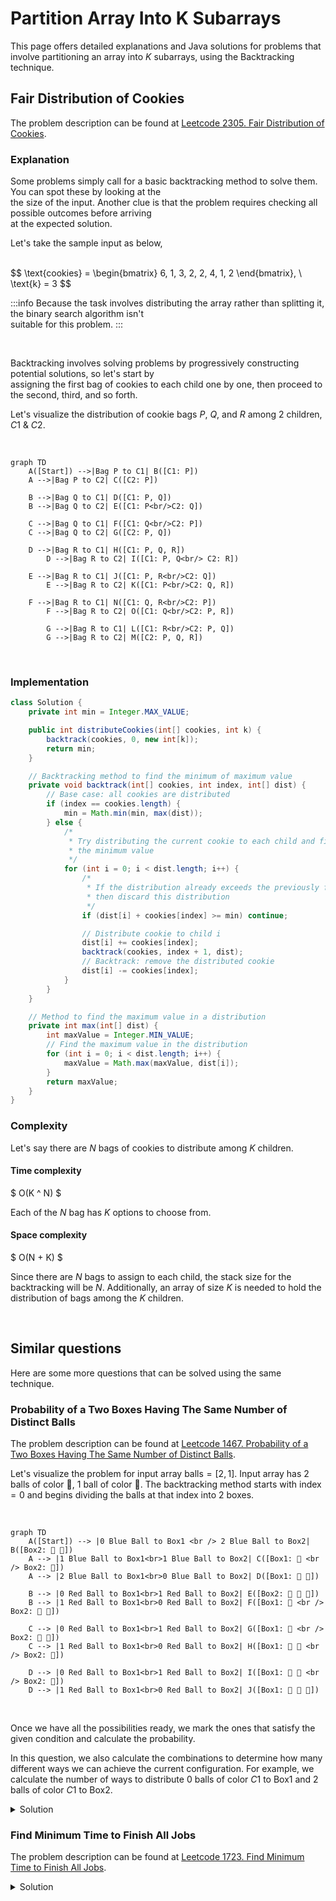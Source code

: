 



# Partition Array Into K Subarrays


This page offers detailed explanations and Java solutions for problems that involve partitioning an array into $K$ subarrays, using the Backtracking technique.


## Fair Distribution of Cookies

The problem description can be found at [Leetcode 2305. Fair Distribution of Cookies](https://leetcode.com/problems/fair-distribution-of-cookies/description/).




### Explanation 
Some problems simply call for a basic backtracking method to solve them. You can spot these by looking at the \
the size of the input. Another clue is that the problem requires checking all possible outcomes before arriving \
at the expected solution.


Let's take the sample input as below,

<br />
$$
\text{cookies} = \begin{bmatrix}
6, 1, 3, 2, 2, 4, 1, 2
\end{bmatrix}, 
\  \text{k} = 3
$$
<br />


:::info
Because the task involves distributing the array rather than splitting it, the binary search algorithm isn't \
suitable for this problem.
:::

<br />

Backtracking involves solving problems by progressively constructing potential solutions, so let's start by \
assigning the first bag of cookies to each child one by one, then proceed to the second, third, and so forth.








Let's visualize the distribution of cookie bags $P$, $Q$, and $R$ among $2$ children, $C1$ & $C2$.

<br />
<div style={{textAlign:"center"}}>

```mermaid
graph TD
    A([Start]) -->|Bag P to C1| B([C1: P])
    A -->|Bag P to C2| C([C2: P])
	
    B -->|Bag Q to C1| D([C1: P, Q])
    B -->|Bag Q to C2| E([C1: P<br/>C2: Q])

    C -->|Bag Q to C1| F([C1: Q<br/>C2: P])
    C -->|Bag Q to C2| G([C2: P, Q])

    D -->|Bag R to C1| H([C1: P, Q, R])
		D -->|Bag R to C2| I([C1: P, Q<br/> C2: R])

    E -->|Bag R to C1| J([C1: P, R<br/>C2: Q])
		E -->|Bag R to C2| K([C1: P<br/>C2: Q, R])

    F -->|Bag R to C1| N([C1: Q, R<br/>C2: P])
		F -->|Bag R to C2| O([C1: Q<br/>C2: P, R])

		G -->|Bag R to C1| L([C1: R<br/>C2: P, Q])
		G -->|Bag R to C2| M([C2: P, Q, R])
``` 
</div>
<br />






### Implementation
<Tabs>
  <TabItem value="Java" label="Java" default>

```java
class Solution {
    private int min = Integer.MAX_VALUE;

    public int distributeCookies(int[] cookies, int k) {
        backtrack(cookies, 0, new int[k]);
        return min;
    }

    // Backtracking method to find the minimum of maximum value
    private void backtrack(int[] cookies, int index, int[] dist) {
        // Base case: all cookies are distributed
        if (index == cookies.length) {
            min = Math.min(min, max(dist));
        } else {
            /* 
             * Try distributing the current cookie to each child and find 
             * the minimum value
             */
            for (int i = 0; i < dist.length; i++) {
                /* 
                 * If the distribution already exceeds the previously found min, 
                 * then discard this distribution
                 */
                if (dist[i] + cookies[index] >= min) continue;

                // Distribute cookie to child i
                dist[i] += cookies[index]; 
                backtrack(cookies, index + 1, dist);
                // Backtrack: remove the distributed cookie
                dist[i] -= cookies[index];
            }
        }
    }

    // Method to find the maximum value in a distribution
    private int max(int[] dist) {
        int maxValue = Integer.MIN_VALUE;
        // Find the maximum value in the distribution
        for (int i = 0; i < dist.length; i++) {
            maxValue = Math.max(maxValue, dist[i]);
        }
        return maxValue;
    }
}
```
</TabItem>
</Tabs>









### Complexity 

Let's say there are $N$ bags of cookies to distribute among $K$ children.

#### Time complexity 

$
O(K ^ N)
$

Each of the $N$ bag has $K$ options to choose from.


#### Space complexity

$
O(N + K)
$

Since there are $N$ bags to assign to each child, the stack size for the backtracking will be $N$. Additionally, an array of size $K$ is needed to hold the distribution of bags among the $K$ children.










<br />

## Similar questions

Here are some more questions that can be solved using the same technique.


### Probability of a Two Boxes Having The Same Number of Distinct Balls

The problem description can be found at [Leetcode 1467. Probability of a Two Boxes Having The Same Number of Distinct Balls](https://leetcode.com/problems/probability-of-a-two-boxes-having-the-same-number-of-distinct-balls/description/).


Let's visualize the problem for input array $\text{balls} = [2,1]$. Input array has $2$ balls of color 🔵, $1$ ball of color 🔴. The backtracking method starts with $\text{index} = 0$ and begins dividing the balls at that index into $2$ boxes.

<br />
<div style={{textAlign:"center"}}>

```mermaid
graph TD
    A([Start]) --> |0 Blue Ball to Box1 <br /> 2 Blue Ball to Box2| B([Box2: 🔵 🔵])
    A --> |1 Blue Ball to Box1<br>1 Blue Ball to Box2| C([Box1: 🔵 <br /> Box2: 🔵])
    A --> |2 Blue Ball to Box1<br>0 Blue Ball to Box2| D([Box1: 🔵 🔵])

    B --> |0 Red Ball to Box1<br>1 Red Ball to Box2| E([Box2: 🔵 🔵 🔴])
    B --> |1 Red Ball to Box1<br>0 Red Ball to Box2| F([Box1: 🔴 <br /> Box2: 🔵 🔵])
    
    C --> |0 Red Ball to Box1<br>1 Red Ball to Box2| G([Box1: 🔵 <br /> Box2: 🔵 🔴])
    C --> |1 Red Ball to Box1<br>0 Red Ball to Box2| H([Box1: 🔵 🔴 <br /> Box2: 🔵])

    D --> |0 Red Ball to Box1<br>1 Red Ball to Box2| I([Box1: 🔵 🔵 <br /> Box2: 🔴])
    D --> |1 Red Ball to Box1<br>0 Red Ball to Box2| J([Box1: 🔵 🔵 🔴])
``` 
</div>

<br />

Once we have all the possibilities ready, we mark the ones that satisfy the given condition and calculate the probability. 

In this question, we also calculate the combinations to determine how many different ways we can achieve the current configuration. For example, we calculate the number of ways to distribute $0$ balls of color $C1$ to Box$1$ and $2$ balls of color $C1$ to Box$2$.


<details>
  <summary>Solution</summary>

<Tabs>
  <TabItem value="Java" label="Java" default>

```java
class Solution {
    // Array to store factorials
    double[] factorial = new double[49]; 

    // Main method to calculate probability
    public double getProbability(int[] balls) {
        int sum = 0;
        // Calculate total number of balls
        for (int i = 0; i < balls.length; i++) {
            sum += balls[i];
        }

        // Calculate factorials for later use
        factorial[0] = 1;
        for (int i = 1; i < 49; i++) {
            factorial[i] = factorial[i - 1] * i;
        }

        // Calculate valid cases
        double valid = backtrack(balls, 0, 0, 0, 0, 0); 
        // Calculate total combinations
        double total = combinations(sum, sum / 2); 

        // Return probability
        return valid / total; 
    }

    // Backtracking method to calculate valid cases
    private double backtrack(int[] balls, int index, int box1Color, int box2Color,
      int box1Count, int box2Count) {

        if (index == balls.length) {
            // Check if counts and colors match for both boxes
            return box1Count == box2Count && box1Color == box2Color ? 1 : 0;
        } else {
            double res = 0;
            /*
             * Assign i balls from balls[index] to first box and 
             * balls[index] - i to second box
             */
            for (int i = 0; i <= balls[index]; i++) {
                double combinations = combinations(balls[index], i);
                res += backtrack(
                  balls, index + 1,
                  i > 0 ? box1Color + 1 : box1Color,
                  i < balls[index] ? box2Color + 1 : box2Color,
                  box1Count + i,
                  box2Count + (balls[index] - i)
                ) * combinations;
            }
            return res;
        }
    }

    // Method to calculate combinations using factorials
    private double combinations(int n, int r) {
        return factorial[n] / factorial[n - r] / factorial[r];
    }
}
```
</TabItem>
</Tabs>
</details>




###  Find Minimum Time to Finish All Jobs

The problem description can be found at [Leetcode 1723. Find Minimum Time to Finish All Jobs](https://leetcode.com/problems/find-minimum-time-to-finish-all-jobs/description/).


<details>
  <summary>Solution</summary>

<Tabs>
  <TabItem value="Java" label="Java" default>

```java
class Solution {
    private int min = Integer.MAX_VALUE;

    // Main method to calculate minimum time required
    public int minimumTimeRequired(int[] jobs, int k) {
        backtrack(jobs, 0, new int[k]);
        return min;
    }

    // Backtracking method to find the minimum of maximum value
    private void backtrack(int[] jobs, int index, int[] workers) {
        // Base case: all jobs are assigned
        if (index == jobs.length) {
            min = Math.min(min, max(workers));
        } else {
            // Try assigning the current job to each worker and find the minimum value
            for (int i = 0; i < workers.length; i++) {
                // If the current assignment is the same as the previous one, skip
                if (i > 0 && workers[i] == workers[i - 1]) continue;

                // If the current assignment exceeds the previously found min, then discard
                if (workers[i] + jobs[index] > min) continue;

                workers[i] += jobs[index]; // Assign job to worker i
                backtrack(jobs, index + 1, workers);
                workers[i] -= jobs[index]; // Backtrack: remove the assigned job
            }
        }
    }

    // Method to find the maximum value in an array
    private int max(int[] array) {
        int maxValue = Integer.MIN_VALUE;
        // Find the maximum value in the array
        for (int i = 0; i < array.length; i++) {
            maxValue = Math.max(maxValue, array[i]);
        }
        return maxValue;
    }
}
```
</TabItem>
</Tabs>
</details>








